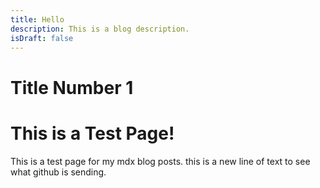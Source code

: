 ```yaml
---
title: Hello
description: This is a blog description.
isDraft: false
---
```


# Title Number 1
# This is a Test Page!

This is a test page for my mdx blog posts.
this is a new line of text to see what github is sending.